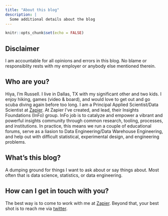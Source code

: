 ```yaml
---
title: "About this blog"
description: |
  Some additional details about the blog
---
```


```r
knitr::opts_chunk$set(echo = FALSE)
```

## Disclaimer

I am accountable for all opinions and errors in this blog. No blame or responsiblity rests with my employer or anybody else mentioned therein.

## Who are you?

Hiya, I'm Russell.  I live in Dallas, TX with my significant other and two kids.  I enjoy hiking, games (video & board), and would love to get out and go scuba diving again before too long.  I am a Principal Applied Scientist/Data Scientist at [Zapier](https://zapier.com/jobs/). At Zapier I've created, and lead, their Insights Foundations (InFo) group.  InFo job is to catalyze and empower a vibrant and powerful insights community through common research, tooling, processes, and institutions.  In practice, this means we run a couple of educational forums, serve as a liasion to Data Engineering/Data Warehouse Engineering, and help out with difficult statistical, experimental design, and engineering problems.

## What's this blog?

A dumping ground for things I want to ask about or say things about. Most often that is data science, statistics, or data engineering.

## How can I get in touch with you?

The best way is to come to work with me at [Zapier](https://zapier.com/jobs/).  Beyond that, your best shot is to reach me via [twitter](https://twitter.com/RussellSPierce).

